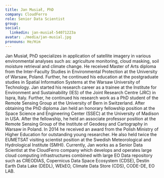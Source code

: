 ```yaml
---
title: Jan Musiał, PhD
company: CloudFerro
role: Senior Data Scientist
group:
social:
  linkedin: jan-musiał-54071223a
avatar: ./media/jan-musial.jpg
pronouns: He/Him
---
```

Jan Musiał, PhD specializes in application of satellite imagery in various environmental analyses such as: agriculture monitoring, cloud masking, soil moisture retrieval and climate change. He received Master of Arts diploma from the Inter-Faculty Studies in Environmental Protection at the University of Warsaw, Poland. Further, he continued his education at the postgraduate studies in Spatial Information Systems at the Warsaw University of Technology. Jan started his research career as a trainee at the Institute for Environment and Sustainability (IES) of the Joint Research Centre (JRC) in Ispra, Italy. Further, he continued his research work as a PhD student of the Remote Sensing Group at the University of Bern in Switzerland. After obtaining the PhD diploma Jan held an honorary fellowship position at the Space Science and Engineering Center (SSEC) at the University of Madison in USA. After the fellowship, he held an associate professor position at the Remote Sensing Group of the Institute of Geodesy and Cartography in Warsaw in Poland. In 2014 he received an award from the Polish Ministry of Higher Education for outstanding young researcher. He also held twice the EUMETSAT visiting scientist position at the Swedish Meteorological and Hydrological Institute (SMHI). Currently, Jan works as a Senior Data Scientist at the CloudFerro company which develops and operates large cloud computing infrastructures combined with large EO Data repository such as CREODIAS, Copernicus Data Space Ecosystem (CDSE), Destin Earth Data Lake (DEDL), WEkEO, Climate Data Store (CDS), CODE-DE, EO LAB.